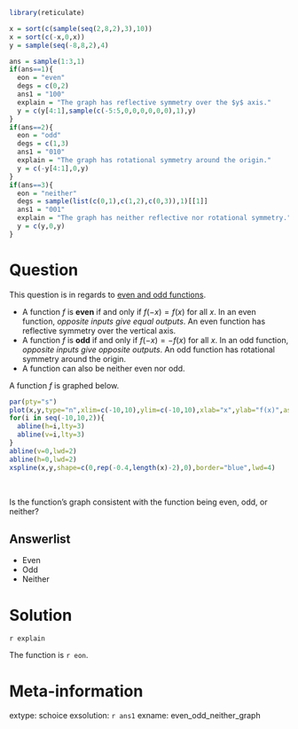 ```r
library(reticulate)

x = sort(c(sample(seq(2,8,2),3),10))
x = sort(c(-x,0,x))
y = sample(seq(-8,8,2),4)

ans = sample(1:3,1)
if(ans==1){
  eon = "even"
  degs = c(0,2)
  ans1 = "100"
  explain = "The graph has reflective symmetry over the $y$ axis."
  y = c(y[4:1],sample(c(-5:5,0,0,0,0,0,0),1),y)
}
if(ans==2){
  eon = "odd"
  degs = c(1,3)
  ans1 = "010"
  explain = "The graph has rotational symmetry around the origin."
  y = c(-y[4:1],0,y)
}
if(ans==3){
  eon = "neither"
  degs = sample(list(c(0,1),c(1,2),c(0,3)),1)[[1]]
  ans1 = "001"
  explain = "The graph has neither reflective nor rotational symmetry."
  y = c(y,0,y)
}
```



Question
========


This question is in regards to [even and odd functions](https://en.wikipedia.org/wiki/Even_and_odd_functions){target="_blank"}.

* A function $f$ is **even** if and only if $f(-x)=f(x)$ for all $x$. In an even function, *opposite inputs give equal outputs*. An even function has reflective symmetry over the vertical axis.
* A function $f$ is **odd** if and only if $f(-x)=-f(x)$ for all $x$. In an odd function, *opposite inputs give opposite outputs*. An odd function has rotational symmetry around the origin.
* A function can also be neither even nor odd.

A function $f$ is graphed below.

```r
par(pty="s")
plot(x,y,type="n",xlim=c(-10,10),ylim=c(-10,10),xlab="x",ylab="f(x)",asp=1,pch=20,cex=2)
for(i in seq(-10,10,2)){
  abline(h=i,lty=3)
  abline(v=i,lty=3)
}
abline(v=0,lwd=2)
abline(h=0,lwd=2)
xspline(x,y,shape=c(0,rep(-0.4,length(x)-2),0),border="blue",lwd=4)
```
\

Is the function's graph consistent with the function being even, odd, or neither?



Answerlist
--------

* Even
* Odd
* Neither


Solution
========

`r explain`

The function is `r eon`.


Meta-information
============
extype: schoice
exsolution: `r ans1`
exname: even_odd_neither_graph